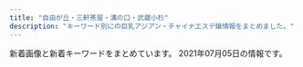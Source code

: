 ```yaml
---
title: "自由が丘・三軒茶屋・溝の口・武蔵小杉"
description: "キーワード別にの巨乳アジアン・チャイナエステ嬢情報をまとめました。"
---
```


新着画像と新着キーワードをまとめています。
2021年07月05日の情報です。

<DmmAffiliateIns />
<KeywordTable
  shops={
    [
    {
        "img_links": [
            "http://ms-rlx.com/img/access/road02.jpg",
            "http://ms-rlx.com/img/access/road03.jpg",
            "http://ms-rlx.com/img/ttl_tnew.png",
            "http://ms-rlx.com/staff/ruri/01.jpg",
            "http://ms-rlx.com/img/att.png",
            "http://ms-rlx.com/staff/milk/01mb.jpg",
            "http://ms-rlx.com/img/msgbtn.png",
            "http://ms-rlx.com/staff/momo/01mb.jpg",
            "http://ms-rlx.com/staff/ringo/01.jpg",
            "http://ms-rlx.com/staff/ringo/01mb.jpg",
            "http://ms-rlx.com/pic/head.png",
            "http://ms-rlx.com/img/access/road01.jpg",
            "http://ms-rlx.com/img/ttl_concept.png",
            "http://ms-rlx.com/img/ttl_staff.png",
            "http://ms-rlx.com/staff/momo/01.jpg",
            "http://ms-rlx.com/i/files/homeimg.jpg",
            "http://ms-rlx.com/staff/milk/01.jpg",
            "http://ms-rlx.com/staff/ruri/01mb.jpg",
            "http://ms-rlx.com/img/youtube.jpg",
            "http://ms-rlx.com/img/ttl_rec.png",
            "http://ms-rlx.com/img/ttl_mobile.png",
            "http://ms-rlx.com/staff/sachan/01.jpg",
            "http://ms-rlx.com/staff/sachan/01mb.jpg"
        ],
        "keywords": {
            "C": 14
        },
        "name": "\u697d\u697d\u5c4b",
        "station": "\u81ea\u7531\u304c\u4e18\u99c5\u5357\u53e3",
        "url": "http://ms-rlx.com/"
    },
    {
        "station": "\u4e09\u8ed2\u8336\u5c4b\u99c5\u5357\u53e3",
        "name": "\u9752\u7a7a",
        "keywords": {},
        "url": "http://aosora.work/",
        "img_links": [
            "http://aosora.work/images/mobile.png",
            "http://aosora.work/img/miya1.jpg",
            "http://aosora.work/images/7.jpg",
            "http://aosora.work/images/int2.png",
            "http://aosora.work/images/s1.jpg",
            "http://aosora.work/images/news.png",
            "http://aosora.work/img/momo1.jpg",
            "http://aosora.work/staff/yu.jpg",
            "http://aosora.work/images/sys3.png",
            "http://aosora.work/images/5.jpg",
            "http://aosora.work/images/s1.png",
            "http://aosora.work/staff/momo.jpg",
            "http://aosora.work/img/karen2.jpg",
            "http://aosora.work/images/3.jpg",
            "http://aosora.work/staff/risa.jpg",
            "http://aosora.work/img/momo2.jpg",
            "http://aosora.work/images/interior_t.png",
            "http://aosora.work/images/2.jpg",
            "http://aosora.work/images/9.jpg",
            "http://aosora.work/img/karen1.jpg",
            "http://aosora.work/images/6.jpg",
            "http://aosora.work/images/staff_t.png",
            "http://aosora.work/img/hina1.jpg",
            "http://aosora.work/images/sys1.jpg",
            "http://aosora.work/img/risa1.jpg",
            "http://aosora.work/images/8.jpg",
            "http://aosora.work/img/yu2.jpg",
            "http://aosora.work/images/4.jpg",
            "http://aosora.work/staff/hina.jpg",
            "http://aosora.work/img/ayumi1.jpg",
            "http://aosora.work/images/head.jpg",
            "http://aosora.work/staff/sora.jpg",
            "http://aosora.work/staff/ayumi.jpg",
            "http://aosora.work/staff/miya.jpg",
            "http://aosora.work/images/int1.png",
            "http://aosora.work/staff/karen.jpg",
            "http://aosora.work/img/sora1.jpg",
            "http://aosora.work/images/sys2.jpg",
            "http://aosora.work/images/s2.jpg",
            "http://aosora.work/img/hina2.jpg",
            "http://aosora.work/img/yu1.jpg"
        ]
    },
    {
        "keywords": {},
        "url": "https://ohbay.relaxjp.com/",
        "name": "Oh Baby",
        "station": "\u4e8c\u5b50\u7389\u5ddd\u99c5\u6771\u53e3",
        "img_links": [
            "https://ohbay.relaxjp.com/images/call.png",
            "https://ohbay.relaxjp.com/css/staff/staff01.jpg",
            "https://ohbay.relaxjp.com/css/osusume02.jpg",
            "https://ohbay.relaxjp.com/css/top03.jpg",
            "https://ohbay.relaxjp.com/css/m-head.jpg",
            "https://ohbay.relaxjp.com/css/top0001.jpg",
            "https://ohbay.relaxjp.com/css/staff/staff03.jpg",
            "https://ohbay.relaxjp.com/css/staff/staff04.jpg",
            "https://ohbay.relaxjp.com/css/osusume001.jpg",
            "https://ohbay.relaxjp.com/css/osusume03.jpg",
            "https://ohbay.relaxjp.com/css/staff/staff02.jpg",
            "https://ohbay.relaxjp.com/css/foot.jpg",
            "https://ohbay.relaxjp.com/css/top02.jpg"
        ]
    },
    {
        "station": "\u81ea\u7531\u304c\u4e18\u99c5\u5317\u53e3",
        "url": "http://annex-jp.info/",
        "name": "\u305f\u3093\u307d\u307d",
        "img_links": [
            "http://annex-jp.info/images/nana.jpg",
            "http://annex-jp.info/images/info.png",
            "http://annex-jp.info/images/yoho.jpg",
            "http://annex-jp.info/images/riri.jpg",
            "http://www.annex-jp.info/i/img/yoho.jpg",
            "http://www.annex-jp.info/i/img/sayuri.jpg",
            "http://annex-jp.info/images/mari.jpg",
            "http://annex-jp.info/images/mayumi.jpg",
            "http://www.annex-jp.info/i/img/nana.jpg",
            "http://annex-jp.info/images/sayuri.jpg",
            "http://www.annex-jp.info/i/img/mayumi.jpg",
            "http://annex-jp.info/images/kp-info.jpg",
            "http://www.annex-jp.info/i/img/mari.jpg",
            "http://www.annex-jp.info/i/img/riri.jpg"
        ],
        "keywords": {}
    },
    {
        "station": "\u5b66\u82b8\u5927\u5b66\u99c5\u6771\u53e3",
        "url": "http://ms-shinraku.com/",
        "img_links": [
            "http://ms-shinraku.com/staff/mari/01.jpg",
            "http://ms-shinraku.com/pic/topimg1.jpg",
            "http://ms-shinraku.com/staff/ran/01.jpg",
            "http://ms-shinraku.com/img/foot.png",
            "http://ms-shinraku.com/staff/momoka/01.jpg",
            "http://ms-shinraku.com/pic/head.jpg",
            "http://ms-shinraku.com/staff/kanako/01.jpg",
            "http://ms-shinraku.com/staff/ayumi/01.jpg",
            "http://ms-shinraku.com/staff/yuki/01.jpg",
            "http://ms-shinraku.com/pic/topimg2.jpg",
            "http://ms-shinraku.com/img/ttl_staff.png",
            "http://ms-shinraku.com/i/files/homeimg.jpg"
        ],
        "keywords": {
            "C": 2
        },
        "name": "\u5fc3\u697d"
    },
    {
        "station": "\u4e09\u8ed2\u8336\u5c4b\u99c5\u4e16\u7530\u8c37\u901a\u308a\u53e3",
        "name": "Flower\uff5e\u30d5\u30e9\u30ef\u30fc\uff5e",
        "keywords": {
            "88": 4,
            "86": 4,
            "85": 8,
            "C": 16
        },
        "url": "http://www.ruby.estjpn.com/",
        "img_links": [
            "http://www.ruby.estjpn.com/images/icon_staff.png",
            "http://www.ruby.estjpn.com/images/mainImg_sub.jpg",
            "http://www.ruby.estjpn.com/files/004.jpg",
            "http://www.ruby.estjpn.com/files/003.jpg",
            "http://www.ruby.estjpn.com/images/icon_top.png",
            "http://www.ruby.estjpn.com/images/icon_info.png",
            "http://www.ruby.estjpn.com/files/002.jpg",
            "http://www.ruby.estjpn.com/images/index_sm.png",
            "http://www.ruby.estjpn.com/files/001.jpg",
            "http://www.ruby.estjpn.com/images/icon_tel.png",
            "http://www.ruby.estjpn.com/images/btn2.png"
        ]
    },
    {
        "img_links": [
            "http://www.jojo.mensnv.com/files/002-03.jpg",
            "http://www.jojo.mensnv.com/files/014-02.jpg",
            "http://www.jojo.mensnv.com/files/010.jpg",
            "http://www.jojo.mensnv.com/files/007-02.jpg",
            "http://www.jojo.mensnv.com/images/mobile.jpg",
            "http://www.jojo.mensnv.com/files/001-03.jpg",
            "http://www.jojo.mensnv.com/files/002-02.jpg",
            "http://www.jojo.mensnv.com/images/backlistbtn.png",
            "http://www.jojo.mensnv.com/files/001.jpg",
            "http://www.jojo.mensnv.com/images/showCover.png",
            "http://www.jojo.mensnv.com/files/009-02.jpg",
            "http://www.jojo.mensnv.com/images/coverGirlParts.png",
            "http://www.jojo.mensnv.com/files/006.jpg",
            "http://www.jojo.mensnv.com/files/012.jpg",
            "http://www.jojo.mensnv.com/files/011.jpg",
            "http://www.jojo.mensnv.com/files/004.jpg",
            "http://www.jojo.mensnv.com/files/010-02.jpg",
            "http://www.jojo.mensnv.com/files/009-03.jpg",
            "http://www.jojo.mensnv.com/files/011-02.jpg",
            "http://www.jojo.mensnv.com/images/slider/02.jpg",
            "http://www.jojo.mensnv.com/files/003.jpg",
            "http://www.jojo.mensnv.com/files/013-02.jpg",
            "http://www.jojo.mensnv.com/files/005-02.jpg",
            "http://www.jojo.mensnv.com/files/007-03.jpg",
            "http://www.jojo.mensnv.com/files/007.jpg",
            "http://www.jojo.mensnv.com/files/009.jpg",
            "http://www.jojo.mensnv.com/files/002.jpg",
            "http://www.jojo.mensnv.com/images/slider/01.jpg",
            "http://www.jojo.mensnv.com/files/006-03.jpg",
            "http://www.jojo.mensnv.com/files/013-03.jpg",
            "http://www.jojo.mensnv.com/files/004-03.jpg",
            "http://www.jojo.mensnv.com/files/004-02.jpg",
            "http://www.jojo.mensnv.com/files/005.jpg",
            "http://www.jojo.mensnv.com/images/tel.png",
            "http://www.jojo.mensnv.com/files/010-03.jpg",
            "http://www.jojo.mensnv.com/files/001-02.jpg",
            "http://www.jojo.mensnv.com/files/014.jpg",
            "http://www.jojo.mensnv.com/files/013.jpg",
            "http://www.jojo.mensnv.com/files/003-03.jpg",
            "http://www.jojo.mensnv.com/files/014-03.jpg",
            "http://www.jojo.mensnv.com/files/011-03.jpg",
            "http://www.jojo.mensnv.com/files/012-02.jpg",
            "http://www.jojo.mensnv.com/images/slider/03.jpg",
            "http://www.jojo.mensnv.com/files/006-02.jpg",
            "http://www.jojo.mensnv.com/files/003-02.jpg",
            "http://www.jojo.mensnv.com/files/012-03.jpg",
            "http://www.jojo.mensnv.com/files/005-03.jpg"
        ],
        "name": "JoJo",
        "station": "\u4e09\u8ed2\u8336\u5c4b\u99c5\u5357\u53e3",
        "url": "http://www.jojo.mensnv.com/",
        "keywords": {
            "88": 3,
            "85": 9,
            "D": 18,
            "84": 6,
            "C": 3,
            "\u30bb\u30af\u30b7\u30fc": 1,
            "86": 12
        }
    },
    {
        "station": "\u4e8c\u5b50\u7389\u5ddd\u99c5\u897f\u53e3",
        "keywords": {
            "85": 18,
            "D": 18,
            "C": 12
        },
        "name": "\u60a0\u9999",
        "url": "http://tennshinonamida.xyz/",
        "img_links": [
            "http://tennshinonamida.xyz/uploads/210531/1-2105311U2103W.jpg",
            "http://tennshinonamida.xyz/style/images/s_news.png",
            "http://tennshinonamida.xyz/style/images/no2.png",
            "http://tennshinonamida.xyz/uploads/210528/1-21052QP143X6.jpg",
            "http://tennshinonamida.xyz/style/images/room2.jpg",
            "http://tennshinonamida.xyz/uploads/210528/1-21052QP024496.jpg",
            "http://tennshinonamida.xyz/uploads/210531/1-2105311U2351U.jpg",
            "http://tennshinonamida.xyz/uploads/210528/1-21052QP223a5.jpg",
            "http://tennshinonamida.xyz/style/images/s_pickup.png",
            "http://tennshinonamida.xyz/style/images/room3.jpg",
            "http://tennshinonamida.xyz/style/images/s_newface.png",
            "http://tennshinonamida.xyz/style/images/room1.jpg",
            "http://tennshinonamida.xyz/style/images/no1.png",
            "http://tennshinonamida.xyz/style/images/room4.jpg",
            "http://tennshinonamida.xyz/uploads/210528/1-21052QKQ92U.jpg",
            "http://tennshinonamida.xyz/uploads/210528/1-21052QP113R4.jpg",
            "http://tennshinonamida.xyz/style/images/line.png",
            "http://tennshinonamida.xyz/uploads/210531/1-2105311U2252S.jpg",
            "http://tennshinonamida.xyz/style/images/s_ranking.png",
            "http://tennshinonamida.xyz/style/images/s_staff.png"
        ]
    },
    {
        "station": "\u4e8c\u5b50\u7389\u5ddd\u99c5\u897f\u53e3",
        "keywords": {},
        "name": "\u6625\u5c4b",
        "url": "https://haruya.xyz.mn/",
        "img_links": []
    },
    {
        "station": "\u5927\u5ca1\u5c71\u99c5",
        "name": "\u30de\u30c3\u30b5\u30fc\u30b8\u306e\u66d9",
        "url": "http://www.miyuki.es-relax.info/",
        "keywords": {},
        "img_links": [
            "http://www.miyuki.es-relax.info/images/kp01.jpg",
            "http://www.miyuki.es-relax.info/gals/yuki1.jpg",
            "http://www.miyuki.es-relax.info/images/yoyaku.png",
            "http://www.miyuki.es-relax.info/images/info3.jpg",
            "http://www.miyuki.es-relax.info/images/info1.jpg",
            "http://www.miyuki.es-relax.info/images/sp03.jpg",
            "http://www.miyuki.es-relax.info/images/sp02.jpg",
            "http://www.miyuki.es-relax.info/images/info2.jpg",
            "http://www.miyuki.es-relax.info/gals/nana1.jpg",
            "http://www.miyuki.es-relax.info/gals/yuri1.jpg",
            "http://www.miyuki.es-relax.info/images/info4.jpg",
            "http://www.miyuki.es-relax.info/images/sp01.jpg"
        ]
    },
    {
        "station": "\u7528\u8cc0\u99c5\u6771\u53e3",
        "keywords": {
            "84": 2,
            "D": 4,
            "94": 5,
            "F": 4,
            "86": 1
        },
        "name": "Sweet",
        "img_links": [
            "http://www.wqiowaz.site/uploads/200630/1-200630094K4325.jpg",
            "http://www.wqiowaz.site/uploads/200630/1-200630094H5294.jpg",
            "http://www.wqiowaz.site/uploads/200629/1-200629103204442.jpg",
            "http://www.wqiowaz.site/uploads/200914/1-200914164443K1.jpg",
            "http://www.wqiowaz.site/uploads/201008/1-20100Q55403531.jpg",
            "http://www.wqiowaz.site/uploads/201008/1-20100Q55522V7.jpg",
            "http://www.wqiowaz.site/uploads/200629/1-200629103104120.jpg",
            "http://www.wqiowaz.site/picture/m-top004.jpg",
            "http://www.wqiowaz.site/uploads/200629/1-200629103142X4.jpg",
            "http://www.wqiowaz.site/uploads/200914/1-20091416442NT.jpg",
            "http://www.wqiowaz.site/picture/m-top003.jpg",
            "http://www.wqiowaz.site/uploads/210526/1-210526124249116.jpg",
            "http://www.wqiowaz.site/picture/m-head01.jpg",
            "http://www.wqiowaz.site/picture/cam-01.jpg",
            "http://www.wqiowaz.site/uploads/210526/1-210526124221D7.jpg",
            "http://www.wqiowaz.site/picture/foot01.jpg",
            "http://www.wqiowaz.site/picture/call.png",
            "http://www.wqiowaz.site/uploads/201008/1-20100Q5541T55.jpg",
            "http://www.wqiowaz.site/uploads/201008/1-20100Q5550EL.jpg"
        ],
        "url": "http://www.wqiowaz.site/"
    },
    {
        "img_links": [
            "http://b-berry.work/images/ac2.jpg",
            "http://b-berry.work/staff/yuri.jpg",
            "http://b-berry.work/img/mona1.jpg",
            "http://b-berry.work/staff/maya.jpg",
            "http://b-berry.work/img/maya1.jpg",
            "http://b-berry.work/images/head.jpg",
            "http://b-berry.work/images/ac1.jpg",
            "http://b-berry.work/images/3.jpg",
            "http://b-berry.work/img/yuri1.jpg",
            "http://b-berry.work/images/rec2.jpg",
            "http://b-berry.work/images/int1.jpg",
            "http://b-berry.work/images/sys.jpg",
            "http://b-berry.work/images/tg.jpg",
            "http://b-berry.work/images/s1.png",
            "http://b-berry.work/images/interior_t.jpg",
            "http://b-berry.work/staff/mona.jpg",
            "http://b-berry.work/images/news.jpg",
            "http://b-berry.work/images/int2.jpg",
            "http://b-berry.work/images/rec1.jpg",
            "http://b-berry.work/images/staff_t.jpg",
            "http://b-berry.work/images/1.jpg",
            "http://b-berry.work/images/2.jpg"
        ],
        "name": "\u30d6\u30eb\u30fc\u30d9\u30ea\u30fc",
        "station": "\u81ea\u7531\u304c\u4e18\u99c5\u5317\u53e3",
        "keywords": {},
        "url": "http://b-berry.work/"
    },
    {
        "name": "\u661f\u306e\u8f1d\u304d",
        "keywords": {
            "D": 5,
            "E": 1,
            "84": 1,
            "87": 2,
            "C": 15,
            "86": 4
        },
        "url": "http://kagayaki.jpn.cm/",
        "station": "\u4e09\u8ed2\u8336\u5c4b\u99c5\u5317\u53e3",
        "img_links": [
            "http://kagayaki.jpn.cm/images/mobile2.jpg",
            "http://kagayaki.jpn.cm/images/staff_line.png",
            "http://kagayaki.jpn.cm/images/mobile.jpg",
            "http://kagayaki.jpn.cm/photos/sites/35/2016/08/staff32.jpg",
            "http://kagayaki.jpn.cm/photos/sites/35/2017/11/2017110107513579.jpg",
            "http://kagayaki.jpn.cm/photos/sites/35/2016/11/11.jpg",
            "http://kagayaki.jpn.cm/images/bj3.png",
            "http://kagayaki.jpn.cm/images/staff0.jpg",
            "http://kagayaki.jpn.cm/photos/sites/35/2020/10/2020100418535814.jpg",
            "http://kagayaki.jpn.cm/photos/sites/35/2016/11/12.jpg",
            "http://kagayaki.jpn.cm/photos/sites/35/2016/09/637893871729784570.jpg",
            "http://kagayaki.jpn.cm/images/girl-z1.jpg",
            "http://kagayaki.jpn.cm/images/girl-z2.jpg",
            "http://kagayaki.jpn.cm/photos/sites/35/2016/08/staff3.jpg",
            "http://kagayaki.jpn.cm/images/top.jpg",
            "http://kagayaki.jpn.cm/photos/sites/35/2016/11/1.jpg",
            "http://kagayaki.jpn.cm/photos/sites/35/2019/09/2019092518230998.jpg",
            "http://kagayaki.jpn.cm/images/end1.jpg"
        ]
    },
    {
        "keywords": {
            "C": 7
        },
        "img_links": [
            "http://nanaesute.xyz/images/top.png",
            "http://nanaesute.xyz/images/g3.jpg",
            "http://nanaesute.xyz/images/g1.jpg",
            "http://nanaesute.xyz/images/top_bn2.jpg",
            "http://nanaesute.xyz/images/flash1.jpg",
            "http://nanaesute.xyz/images/side3.png",
            "http://nanaesute.xyz/images/flash.jpg",
            "http://nanaesute.xyz/images/top_bn1.jpg"
        ],
        "name": "\u306a\u306a",
        "station": "\u99d2\u6ca2\u5927\u5b66\u99c5\u99d2\u6ca2\u516c\u5712\u53e3",
        "url": "http://nanaesute.xyz/"
    },
    {
        "name": "\u53f0\u6e7e\u30a8\u30b9\u30c6",
        "keywords": {
            "E": 8,
            "86": 8,
            "87": 16,
            "88": 8,
            "85": 8,
            "D": 40,
            "91": 8
        },
        "img_links": [
            "http://www.esthe.esraku.com/images/m3.jpg",
            "http://www.esthe.esraku.com/files/005.jpg",
            "http://www.esthe.esraku.com/images/s_news.png",
            "http://www.esthe.esraku.com/images/slider-img001.jpg",
            "http://www.esthe.esraku.com/images/s_top_therapist.png",
            "http://www.esthe.esraku.com/images/m2.jpg",
            "http://www.esthe.esraku.com/images/m1.jpg",
            "http://www.esthe.esraku.com/images/s_pickup.png",
            "http://www.esthe.esraku.com/images/slider-img002.jpg",
            "http://www.esthe.esraku.com/images/m4.jpg",
            "http://www.esthe.esraku.com/files/006.jpg",
            "http://www.esthe.esraku.com/files/002.jpg",
            "http://www.esthe.esraku.com/files/003.jpg",
            "http://www.esthe.esraku.com/images/m6.jpg",
            "http://www.esthe.esraku.com/images/s_message.png",
            "http://www.esthe.esraku.com/files/004.jpg",
            "http://www.esthe.esraku.com/files/001.jpg"
        ],
        "station": "\u4e09\u8ed2\u8336\u5c4b\u99c5\u5357\u53e3",
        "url": "http://www.esthe.esraku.com/"
    },
    {
        "img_links": [
            "http://www.bilibiailei.xyz/uploads/210522/1-210522104635540.jpg",
            "http://www.bilibiailei.xyz/style/images/mobile.jpg",
            "http://www.bilibiailei.xyz/style/images/end.jpg",
            "http://www.bilibiailei.xyz/uploads/210522/1-210522104521Z1.jpg",
            "http://www.bilibiailei.xyz/style/images/bj3.png",
            "http://www.bilibiailei.xyz/style/images/girl-z1.jpg",
            "http://www.bilibiailei.xyz/html/dianna_jing/images/room5.jpg",
            "http://www.bilibiailei.xyz/uploads/210522/1-210522104K59A.jpg",
            "http://www.bilibiailei.xyz/uploads/210522/1-210522104GJ01.jpg",
            "http://www.bilibiailei.xyz/style/images/room1.jpg",
            "http://www.bilibiailei.xyz/style/images/room2.jpg",
            "http://www.bilibiailei.xyz/style/images/room3.jpg",
            "http://www.bilibiailei.xyz/style/images/top.png",
            "http://www.bilibiailei.xyz/style/images/girl-z2.jpg",
            "http://www.bilibiailei.xyz/style/images/staff_line.png",
            "http://www.bilibiailei.xyz/style/images/dt.jpg",
            "http://www.bilibiailei.xyz/style/images/room4.jpg",
            "http://www.bilibiailei.xyz/uploads/210522/1-210522104601529.jpg"
        ],
        "name": "NICE\uff5e\u30ca\u30a4\u30b9",
        "url": "http://www.bilibiailei.xyz/",
        "keywords": {
            "85": 1,
            "D": 5,
            "86": 4,
            "C": 12
        },
        "station": "\u4e8c\u5b50\u7389\u5ddd\u99c5\u897f\u53e3"
    },
    {
        "img_links": [
            "http://www.es-flower.link/sp/images/ac1.jpg",
            "http://www.es-flower.link/sp/images/newsb.png",
            "http://www.es-flower.link/images/mobile.jpg",
            "http://www.es-flower.link/sp/images/footer.jpg",
            "http://www.es-flower.link/sp/img/yume1.jpg",
            "http://www.es-flower.link/sp/images/rec1.jpg",
            "http://www.es-flower.link/images/4.jpg",
            "http://www.es-flower.link/images/6.jpg",
            "http://www.es-flower.link/img/yuyu1.jpg",
            "http://www.es-flower.link/images/1.jpg",
            "http://www.es-flower.link/sp/images/int2.jpg",
            "http://www.es-flower.link/sp/images/5.jpg",
            "http://www.es-flower.link/sp/images/1.jpg",
            "http://www.es-flower.link/sp/img/miki1.jpg",
            "http://www.es-flower.link/sp/images/interior_t.jpg",
            "http://www.es-flower.link/images/news.jpg",
            "http://www.es-flower.link/sp/images/tel.jpg",
            "http://www.es-flower.link/sp/img/mizuki1.jpg",
            "http://www.es-flower.link/sp/images/top.jpg",
            "http://www.es-flower.link/img/koyuki1.jpg",
            "http://www.es-flower.link/images/rec1.png",
            "http://www.es-flower.link/images/8.jpg",
            "http://www.es-flower.link/sp/images/staff_t.jpg",
            "http://www.es-flower.link/sp/images/head.png",
            "http://www.es-flower.link/images/info.jpg",
            "http://www.es-flower.link/sp/menu/staff.jpg",
            "http://www.es-flower.link/images/rec2.jpg",
            "http://www.es-flower.link/images/sys.png",
            "http://www.es-flower.link/sp/img/koyuki1.jpg",
            "http://www.es-flower.link/sp/images/time.jpg",
            "http://www.es-flower.link/img/huyumi1.jpg",
            "http://www.es-flower.link/images/5.jpg",
            "http://www.es-flower.link/sp/menu/interior.jpg",
            "http://www.es-flower.link/images/3.jpg",
            "http://www.es-flower.link/sp/images/3.jpg",
            "http://www.es-flower.link/images/2.jpg",
            "http://www.es-flower.link/sp/images/8.jpg",
            "http://www.es-flower.link/sp/images/6.jpg",
            "http://www.es-flower.link/sp/img/yuyu1.jpg",
            "http://www.es-flower.link/img/arisa1.jpg",
            "http://www.es-flower.link/img/miki1.jpg",
            "http://www.es-flower.link/sp/images/rec2.jpg",
            "http://www.es-flower.link/images/staff_t.jpg",
            "http://www.es-flower.link/sp/images/int1.jpg",
            "http://www.es-flower.link/images/int2.png",
            "http://www.es-flower.link/img/mizuki1.jpg",
            "http://www.es-flower.link/sp/images/sys2.jpg",
            "http://www.es-flower.link/images/interior_t.jpg",
            "http://www.es-flower.link/images/int1.png",
            "http://www.es-flower.link/sp/images/news.jpg",
            "http://www.es-flower.link/sp/images/4.jpg",
            "http://www.es-flower.link/sp/images/2.jpg",
            "http://www.es-flower.link/sp/img/nene1.jpg",
            "http://www.es-flower.link/images/head.jpg",
            "http://www.es-flower.link/sp/images/sisu_t.jpg",
            "http://www.es-flower.link/sp/images/sisu.jpg",
            "http://www.es-flower.link/sp/images/sys1.jpg",
            "http://www.es-flower.link/images/sm.jpg",
            "http://www.es-flower.link/sp/images/pc.jpg",
            "http://www.es-flower.link/sp/menu/top.jpg",
            "http://www.es-flower.link/images/ta.jpg",
            "http://www.es-flower.link/sp/images/sys3.jpg",
            "http://www.es-flower.link/images/7.jpg",
            "http://www.es-flower.link/img/yume1.jpg",
            "http://www.es-flower.link/img/nene1.jpg",
            "http://www.es-flower.link/sp/img/arisa1.jpg",
            "http://www.es-flower.link/sp/images/7.jpg",
            "http://www.es-flower.link/sp/img/huyumi1.jpg",
            "http://www.es-flower.link/sp/images/rec3.jpg"
        ],
        "name": "\u6625\u306e\u604b",
        "url": "http://www.es-flower.link/",
        "station": "\u81ea\u7531\u304c\u4e18\u99c5\u5317\u53e3",
        "keywords": {}
    },
    {
        "url": "http://dreamlove.jpest.site/",
        "keywords": {},
        "station": "\u99d2\u6ca2\u5927\u5b66\u99c5\u99d2\u6ca2\u516c\u5712\u53e3",
        "name": "\u5922\u306e\u604b",
        "img_links": [
            "http://dreamlove.jpest.site/uploads/sites/8/2021/07/staff.jpg",
            "http://dreamlove.jpest.site/uploads/sites/8/2021/07/top.jpg",
            "http://dreamlove.jpest.site/uploads/sites/8/2021/07/004.jpg",
            "http://dreamlove.jpest.site/uploads/sites/8/2021/07/headers.jpg",
            "http://dreamlove.jpest.site/uploads/sites/8/2021/07/news.jpg",
            "http://dreamlove.jpest.site/uploads/sites/8/2021/07/002.jpg",
            "http://dreamlove.jpest.site/uploads/sites/8/2021/07/r3.jpg",
            "http://dreamlove.jpest.site/uploads/sites/8/2021/07/001.jpg",
            "http://dreamlove.jpest.site/uploads/sites/8/2021/07/003.jpg",
            "http://dreamlove.jpest.site/uploads/sites/8/2021/07/r4.jpg",
            "http://dreamlove.jpest.site/uploads/sites/8/2021/07/r1.jpg",
            "http://dreamlove.jpest.site/uploads/sites/8/2021/07/r2.jpg"
        ]
    },
    {
        "img_links": [
            "http://clair.work/images/recruit/nagare_01.jpg",
            "http://clair.work/images/recruit/point_08.png",
            "http://clair.work/images/recruit/point_03.png",
            "http://clair.work/staff/yua1.jpg",
            "http://clair.work/images/recruit/point_06.png",
            "http://clair.work/images/recruit/point_09.png",
            "http://clair.work/staff/mayu1.jpg",
            "http://clair.work/staff/humi2.jpg",
            "http://clair.work/images/recruit/nagare_02.jpg",
            "http://clair.work/images/head_interior.jpg",
            "http://clair.work/images/icon_new.png",
            "http://clair.work/images/trigger.jpg",
            "http://clair.work/images/mainvisual_02_s.jpg",
            "http://clair.work/images/recruit/req_03.jpg",
            "http://clair.work/images/recruit/point_04.png",
            "http://clair.work/staff/kasumi1.jpg",
            "http://clair.work/images/icon_ranking_05.png",
            "http://clair.work/images/recruit/sp_mainvisual.jpg",
            "http://clair.work/images/icon_ranking_02.png",
            "http://clair.work/images/mainvisual_02.jpg",
            "http://clair.work/images/recruit/point_07.png",
            "http://clair.work/staff/ayaka1.jpg",
            "http://clair.work/images/no_image.jpg",
            "http://clair.work/staff/humi1.jpg",
            "http://clair.work/images/recruit/nagare_06.png",
            "http://clair.work/images/recruit/nagare_03.jpg",
            "http://clair.work/images/mainvisual_01_s.jpg",
            "http://clair.work/images/sw_tel.png",
            "http://clair.work/images/recruit/point_05.png",
            "http://clair.work/images/icon_ranking_04.png",
            "http://clair.work/images/recruit/nagare_05.png",
            "http://clair.work/images/head_therapist.jpg",
            "http://clair.work/images/icon_ranking_01.png",
            "http://clair.work/images/icon_ranking_03.png",
            "http://clair.work/images/sw_home.png",
            "http://clair.work/images/recruit/message_03.png",
            "http://clair.work/images/recruit/nagare_07.png",
            "http://clair.work/images/mainvisual_01.jpg"
        ],
        "url": "http://clair.work/",
        "keywords": {
            "D": 4,
            "E": 2,
            "C": 4
        },
        "station": "\u5b66\u82b8\u5927\u5b66\u99c5\u897f\u53e3",
        "name": "Clair \uff5e\u30af\u30ec\u30fc\u30eb\uff5e"
    }
]
}
/>
<DmmAffiliateScript />
